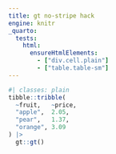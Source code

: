 ```yaml
---
title: gt no-stripe hack
engine: knitr
_quarto:
  tests:
    html:
      ensureHtmlElements:
        - ["div.cell.plain"]
        - ["table.table-sm"]
---
```


```r
#| classes: plain
tibble::tribble(
  ~fruit,   ~price,
  "apple",  2.05,
  "pear",   1.37,
  "orange", 3.09
) |>
  gt::gt()
```
